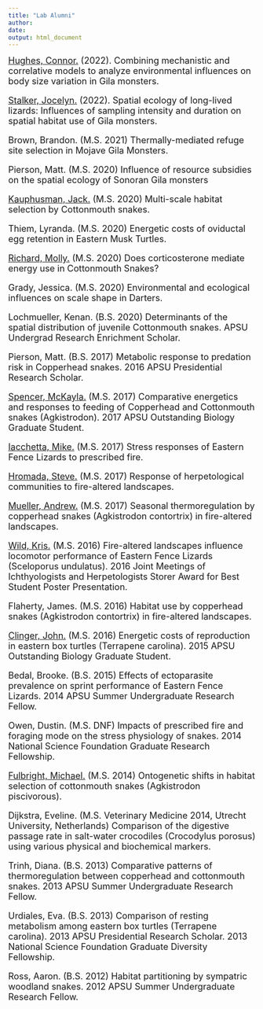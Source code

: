 ```yaml
---
title: "Lab Alumni"
author:
date: 
output: html_document
---
```

<font size="4">
[Hughes, Connor.](https://cjhughes926.github.io/) (2022). Combining mechanistic and correlative models to analyze environmental influences on body size variation in Gila monsters.

[Stalker, Jocelyn.](https://jocelynstalker.github.io) (2022). Spatial ecology of long-lived lizards: Influences of sampling intensity and duration on spatial habitat use of Gila monsters.

Brown, Brandon. (M.S. 2021) Thermally-mediated refuge site selection in Mojave Gila Monsters.

Pierson, Matt. (M.S. 2020) Influence of resource subsidies on the spatial ecology of Sonoran Gila monsters

[Kauphusman, Jack.](https://jackkauphusman.wixsite.com/mysite) (M.S. 2020) Multi-scale habitat selection by Cottonmouth snakes.

Thiem, Lyranda. (M.S. 2020) Energetic costs of oviductal egg retention in Eastern Musk Turtles.

[Richard, Molly.](https://mollyarichard.github.io/Website/) (M.S. 2020) Does corticosterone mediate energy use in Cottonmouth Snakes?

Grady, Jessica. (M.S. 2020) Environmental and ecological influences on scale shape in Darters.

Lochmueller, Kenan. (B.S. 2020) Determinants of the spatial distribution of juvenile Cottonmouth snakes. APSU Undergrad Research Enrichment Scholar.

Pierson, Matt. (B.S. 2017) Metabolic response to predation risk in Copperhead snakes. 2016 APSU Presidential Research Scholar.

[Spencer, McKayla.](https://mspencer99.weebly.com/) (M.S. 2017) Comparative energetics and responses to feeding of Copperhead and Cottonmouth snakes (Agkistrodon). 2017 APSU Outstanding Biology Graduate Student.

[Iacchetta, Mike.](https://www.sciencebase.gov/catalog/catalogParty/show?partyId=77368) (M.S. 2017) Stress responses of Eastern Fence Lizards to prescribed fire.

[Hromada, Steve.](https://scholar.google.com/citations?hl=en&user=-NVcSfvJiNsC&view_op=list_works&sortby=pubdate) (M.S. 2017) Response of herpetological communities to fire-altered landscapes.

[Mueller, Andrew.](https://www.sciencebase.gov/catalog/catalogParty/show?partyId=60957) (M.S. 2017) Seasonal thermoregulation by copperhead snakes (Agkistrodon contortrix) in fire-altered landscapes.

[Wild, Kris.](https://www.kwildresearch.com/) (M.S. 2016) Fire-altered landscapes influence locomotor performance of Eastern Fence Lizards (Sceloporus undulatus). 2016 Joint Meetings of Ichthyologists and Herpetologists Storer Award for Best Student Poster Presentation.

Flaherty, James. (M.S. 2016) Habitat use by copperhead snakes (Agkistrodon contortrix) in fire-altered landscapes.

[Clinger, John.](https://www.coursicle.com/mcla/professors/Jonathan+Clinger/) (M.S. 2016) Energetic costs of reproduction in eastern box turtles (Terrapene carolina). 2015 APSU Outstanding Biology Graduate Student.

Bedal, Brooke. (B.S. 2015) Effects of ectoparasite prevalence on sprint performance of Eastern Fence Lizards. 2014 APSU Summer Undergraduate Research Fellow.

Owen, Dustin. (M.S. DNF) Impacts of prescribed fire and foraging mode on the stress physiology of snakes. 2014 National Science Foundation Graduate Research Fellowship.

[Fulbright, Michael.](https://fulbrightm.wixsite.com/biology) (M.S. 2014) Ontogenetic shifts in habitat selection of cottonmouth snakes (Agkistrodon piscivorous).

Dijkstra, Eveline. (M.S. Veterinary Medicine 2014, Utrecht University, Netherlands) Comparison of the digestive passage rate in salt-water crocodiles (Crocodylus porosus) using various physical and biochemical markers.

Trinh, Diana. (B.S. 2013) Comparative patterns of thermoregulation between copperhead and cottonmouth snakes. 2013 APSU Summer Undergraduate Research Fellow.

Urdiales, Eva. (B.S. 2013) Comparison of resting metabolism among eastern box turtles (Terrapene carolina). 2013 APSU Presidential Research Scholar. 2013 National Science Foundation Graduate Diversity Fellowship.

Ross, Aaron. (B.S. 2012) Habitat partitioning by sympatric woodland snakes. 2012 APSU Summer Undergraduate Research Fellow.
